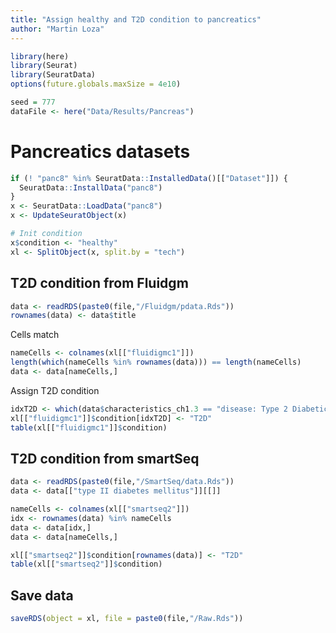 ```yaml
---
title: "Assign healthy and T2D condition to pancreatics"
author: "Martin Loza"
---
```


```r
library(here)
library(Seurat)
library(SeuratData)
options(future.globals.maxSize = 4e10)

seed = 777 
dataFile <- here("Data/Results/Pancreas") 
```

# Pancreatics datasets

```r
if (! "panc8" %in% SeuratData::InstalledData()[["Dataset"]]) {
  SeuratData::InstallData("panc8")
}
x <- SeuratData::LoadData("panc8")
x <- UpdateSeuratObject(x)

# Init condition
x$condition <- "healthy"
xl <- SplitObject(x, split.by = "tech")
```

## T2D condition from Fluidgm

```r
data <- readRDS(paste0(file,"/Fluidgm/pdata.Rds"))
rownames(data) <- data$title
```

Cells match

```r
nameCells <- colnames(xl[["fluidigmc1"]])
length(which(nameCells %in% rownames(data))) == length(nameCells)
data <- data[nameCells,]
```

Assign T2D condition

```r
idxT2D <- which(data$characteristics_ch1.3 == "disease: Type 2 Diabetic")
xl[["fluidigmc1"]]$condition[idxT2D] <- "T2D"
table(xl[["fluidigmc1"]]$condition)
```

## T2D condition from smartSeq

```r
data <- readRDS(paste0(file,"/SmartSeq/data.Rds"))
data <- data[["type II diabetes mellitus"]][[]]
```

```r
nameCells <- colnames(xl[["smartseq2"]])
idx <- rownames(data) %in% nameCells
data <- data[idx,]
data <- data[nameCells,]
```

```r
xl[["smartseq2"]]$condition[rownames(data)] <- "T2D"
table(xl[["smartseq2"]]$condition)
```
## Save data

```r
saveRDS(object = xl, file = paste0(file,"/Raw.Rds"))
```

